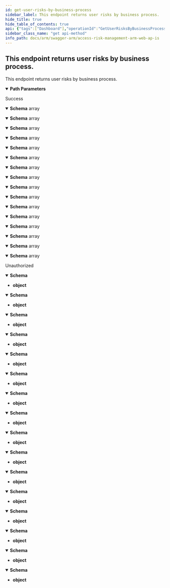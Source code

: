 ```yaml
---
id: get-user-risks-by-business-process
sidebar_label: This endpoint returns user risks by business process.
hide_title: true
hide_table_of_contents: true
api: {"tags":["Dashboard"],"operationId":"GetUserRisksByBusinessProcess","parameters":[{"name":"jobId","in":"path","required":true,"schema":{"type":"integer","format":"int32","minimum":1,"maximum":2147483647}}],"responses":{"200":{"description":"Success","content":{"application/json;odata.metadata=minimal;odata.streaming=true":{"schema":{"uniqueItems":false,"type":"array","items":{"description":"Represents a business process risk rating.","type":"object","properties":{"riskRating":{"enum":["informational","low","medium","high","critical"],"type":"string"},"name":{"description":"Represents the name of the business process.","type":"string"},"executionLevel":{"enum":["none","notExecuted","partiallyExecuted","fullyExecuted","sensitiveAccess"],"type":"string"},"mitigated":{"description":"Represents whether the risk has been mitigated or not.","type":"boolean"},"utilization":{"enum":["stad","cdpos"],"type":"string"},"value":{"format":"int32","description":"Represents the risk value.","type":"integer"}}}}},"application/json;odata.metadata=minimal;odata.streaming=false":{"schema":{"uniqueItems":false,"type":"array","items":{"description":"Represents a business process risk rating.","type":"object","properties":{"riskRating":{"enum":["informational","low","medium","high","critical"],"type":"string"},"name":{"description":"Represents the name of the business process.","type":"string"},"executionLevel":{"enum":["none","notExecuted","partiallyExecuted","fullyExecuted","sensitiveAccess"],"type":"string"},"mitigated":{"description":"Represents whether the risk has been mitigated or not.","type":"boolean"},"utilization":{"enum":["stad","cdpos"],"type":"string"},"value":{"format":"int32","description":"Represents the risk value.","type":"integer"}}}}},"application/json;odata.metadata=minimal":{"schema":{"uniqueItems":false,"type":"array","items":{"description":"Represents a business process risk rating.","type":"object","properties":{"riskRating":{"enum":["informational","low","medium","high","critical"],"type":"string"},"name":{"description":"Represents the name of the business process.","type":"string"},"executionLevel":{"enum":["none","notExecuted","partiallyExecuted","fullyExecuted","sensitiveAccess"],"type":"string"},"mitigated":{"description":"Represents whether the risk has been mitigated or not.","type":"boolean"},"utilization":{"enum":["stad","cdpos"],"type":"string"},"value":{"format":"int32","description":"Represents the risk value.","type":"integer"}}}}},"application/json;odata.metadata=full;odata.streaming=true":{"schema":{"uniqueItems":false,"type":"array","items":{"description":"Represents a business process risk rating.","type":"object","properties":{"riskRating":{"enum":["informational","low","medium","high","critical"],"type":"string"},"name":{"description":"Represents the name of the business process.","type":"string"},"executionLevel":{"enum":["none","notExecuted","partiallyExecuted","fullyExecuted","sensitiveAccess"],"type":"string"},"mitigated":{"description":"Represents whether the risk has been mitigated or not.","type":"boolean"},"utilization":{"enum":["stad","cdpos"],"type":"string"},"value":{"format":"int32","description":"Represents the risk value.","type":"integer"}}}}},"application/json;odata.metadata=full;odata.streaming=false":{"schema":{"uniqueItems":false,"type":"array","items":{"description":"Represents a business process risk rating.","type":"object","properties":{"riskRating":{"enum":["informational","low","medium","high","critical"],"type":"string"},"name":{"description":"Represents the name of the business process.","type":"string"},"executionLevel":{"enum":["none","notExecuted","partiallyExecuted","fullyExecuted","sensitiveAccess"],"type":"string"},"mitigated":{"description":"Represents whether the risk has been mitigated or not.","type":"boolean"},"utilization":{"enum":["stad","cdpos"],"type":"string"},"value":{"format":"int32","description":"Represents the risk value.","type":"integer"}}}}},"application/json;odata.metadata=full":{"schema":{"uniqueItems":false,"type":"array","items":{"description":"Represents a business process risk rating.","type":"object","properties":{"riskRating":{"enum":["informational","low","medium","high","critical"],"type":"string"},"name":{"description":"Represents the name of the business process.","type":"string"},"executionLevel":{"enum":["none","notExecuted","partiallyExecuted","fullyExecuted","sensitiveAccess"],"type":"string"},"mitigated":{"description":"Represents whether the risk has been mitigated or not.","type":"boolean"},"utilization":{"enum":["stad","cdpos"],"type":"string"},"value":{"format":"int32","description":"Represents the risk value.","type":"integer"}}}}},"application/json;odata.metadata=none;odata.streaming=true":{"schema":{"uniqueItems":false,"type":"array","items":{"description":"Represents a business process risk rating.","type":"object","properties":{"riskRating":{"enum":["informational","low","medium","high","critical"],"type":"string"},"name":{"description":"Represents the name of the business process.","type":"string"},"executionLevel":{"enum":["none","notExecuted","partiallyExecuted","fullyExecuted","sensitiveAccess"],"type":"string"},"mitigated":{"description":"Represents whether the risk has been mitigated or not.","type":"boolean"},"utilization":{"enum":["stad","cdpos"],"type":"string"},"value":{"format":"int32","description":"Represents the risk value.","type":"integer"}}}}},"application/json;odata.metadata=none;odata.streaming=false":{"schema":{"uniqueItems":false,"type":"array","items":{"description":"Represents a business process risk rating.","type":"object","properties":{"riskRating":{"enum":["informational","low","medium","high","critical"],"type":"string"},"name":{"description":"Represents the name of the business process.","type":"string"},"executionLevel":{"enum":["none","notExecuted","partiallyExecuted","fullyExecuted","sensitiveAccess"],"type":"string"},"mitigated":{"description":"Represents whether the risk has been mitigated or not.","type":"boolean"},"utilization":{"enum":["stad","cdpos"],"type":"string"},"value":{"format":"int32","description":"Represents the risk value.","type":"integer"}}}}},"application/json;odata.metadata=none":{"schema":{"uniqueItems":false,"type":"array","items":{"description":"Represents a business process risk rating.","type":"object","properties":{"riskRating":{"enum":["informational","low","medium","high","critical"],"type":"string"},"name":{"description":"Represents the name of the business process.","type":"string"},"executionLevel":{"enum":["none","notExecuted","partiallyExecuted","fullyExecuted","sensitiveAccess"],"type":"string"},"mitigated":{"description":"Represents whether the risk has been mitigated or not.","type":"boolean"},"utilization":{"enum":["stad","cdpos"],"type":"string"},"value":{"format":"int32","description":"Represents the risk value.","type":"integer"}}}}},"application/json;odata.streaming=true":{"schema":{"uniqueItems":false,"type":"array","items":{"description":"Represents a business process risk rating.","type":"object","properties":{"riskRating":{"enum":["informational","low","medium","high","critical"],"type":"string"},"name":{"description":"Represents the name of the business process.","type":"string"},"executionLevel":{"enum":["none","notExecuted","partiallyExecuted","fullyExecuted","sensitiveAccess"],"type":"string"},"mitigated":{"description":"Represents whether the risk has been mitigated or not.","type":"boolean"},"utilization":{"enum":["stad","cdpos"],"type":"string"},"value":{"format":"int32","description":"Represents the risk value.","type":"integer"}}}}},"application/json;odata.streaming=false":{"schema":{"uniqueItems":false,"type":"array","items":{"description":"Represents a business process risk rating.","type":"object","properties":{"riskRating":{"enum":["informational","low","medium","high","critical"],"type":"string"},"name":{"description":"Represents the name of the business process.","type":"string"},"executionLevel":{"enum":["none","notExecuted","partiallyExecuted","fullyExecuted","sensitiveAccess"],"type":"string"},"mitigated":{"description":"Represents whether the risk has been mitigated or not.","type":"boolean"},"utilization":{"enum":["stad","cdpos"],"type":"string"},"value":{"format":"int32","description":"Represents the risk value.","type":"integer"}}}}},"application/json":{"schema":{"uniqueItems":false,"type":"array","items":{"description":"Represents a business process risk rating.","type":"object","properties":{"riskRating":{"enum":["informational","low","medium","high","critical"],"type":"string"},"name":{"description":"Represents the name of the business process.","type":"string"},"executionLevel":{"enum":["none","notExecuted","partiallyExecuted","fullyExecuted","sensitiveAccess"],"type":"string"},"mitigated":{"description":"Represents whether the risk has been mitigated or not.","type":"boolean"},"utilization":{"enum":["stad","cdpos"],"type":"string"},"value":{"format":"int32","description":"Represents the risk value.","type":"integer"}}}}},"application/xml":{"schema":{"uniqueItems":false,"type":"array","items":{"description":"Represents a business process risk rating.","type":"object","properties":{"riskRating":{"enum":["informational","low","medium","high","critical"],"type":"string"},"name":{"description":"Represents the name of the business process.","type":"string"},"executionLevel":{"enum":["none","notExecuted","partiallyExecuted","fullyExecuted","sensitiveAccess"],"type":"string"},"mitigated":{"description":"Represents whether the risk has been mitigated or not.","type":"boolean"},"utilization":{"enum":["stad","cdpos"],"type":"string"},"value":{"format":"int32","description":"Represents the risk value.","type":"integer"}}}}},"application/prs.odatatestxx-odata":{"schema":{"uniqueItems":false,"type":"array","items":{"description":"Represents a business process risk rating.","type":"object","properties":{"riskRating":{"enum":["informational","low","medium","high","critical"],"type":"string"},"name":{"description":"Represents the name of the business process.","type":"string"},"executionLevel":{"enum":["none","notExecuted","partiallyExecuted","fullyExecuted","sensitiveAccess"],"type":"string"},"mitigated":{"description":"Represents whether the risk has been mitigated or not.","type":"boolean"},"utilization":{"enum":["stad","cdpos"],"type":"string"},"value":{"format":"int32","description":"Represents the risk value.","type":"integer"}}}}},"text/plain":{"schema":{"uniqueItems":false,"type":"array","items":{"description":"Represents a business process risk rating.","type":"object","properties":{"riskRating":{"enum":["informational","low","medium","high","critical"],"type":"string"},"name":{"description":"Represents the name of the business process.","type":"string"},"executionLevel":{"enum":["none","notExecuted","partiallyExecuted","fullyExecuted","sensitiveAccess"],"type":"string"},"mitigated":{"description":"Represents whether the risk has been mitigated or not.","type":"boolean"},"utilization":{"enum":["stad","cdpos"],"type":"string"},"value":{"format":"int32","description":"Represents the risk value.","type":"integer"}}}}},"text/json":{"schema":{"uniqueItems":false,"type":"array","items":{"description":"Represents a business process risk rating.","type":"object","properties":{"riskRating":{"enum":["informational","low","medium","high","critical"],"type":"string"},"name":{"description":"Represents the name of the business process.","type":"string"},"executionLevel":{"enum":["none","notExecuted","partiallyExecuted","fullyExecuted","sensitiveAccess"],"type":"string"},"mitigated":{"description":"Represents whether the risk has been mitigated or not.","type":"boolean"},"utilization":{"enum":["stad","cdpos"],"type":"string"},"value":{"format":"int32","description":"Represents the risk value.","type":"integer"}}}}}}},"401":{"description":"Unauthorized","content":{"application/json;odata.metadata=minimal;odata.streaming=true":{"schema":{"type":"object"}},"application/json;odata.metadata=minimal;odata.streaming=false":{"schema":{"type":"object"}},"application/json;odata.metadata=minimal":{"schema":{"type":"object"}},"application/json;odata.metadata=full;odata.streaming=true":{"schema":{"type":"object"}},"application/json;odata.metadata=full;odata.streaming=false":{"schema":{"type":"object"}},"application/json;odata.metadata=full":{"schema":{"type":"object"}},"application/json;odata.metadata=none;odata.streaming=true":{"schema":{"type":"object"}},"application/json;odata.metadata=none;odata.streaming=false":{"schema":{"type":"object"}},"application/json;odata.metadata=none":{"schema":{"type":"object"}},"application/json;odata.streaming=true":{"schema":{"type":"object"}},"application/json;odata.streaming=false":{"schema":{"type":"object"}},"application/json":{"schema":{"type":"object"}},"application/xml":{"schema":{"type":"object"}},"application/prs.odatatestxx-odata":{"schema":{"type":"object"}},"text/plain":{"schema":{"type":"object"}},"text/json":{"schema":{"type":"object"}}}}},"description":"This endpoint returns user risks by business process.","method":"get","path":"/api/dashboard/userrisks/byprocess/{jobId}","info":{"version":"v1","title":"Access Risk Management ARM Web APIs"},"postman":{"name":"This endpoint returns user risks by business process.","description":{"type":"text/plain"},"url":{"path":["api","dashboard","userrisks","byprocess",":jobId"],"host":["{{baseUrl}}"],"query":[],"variable":[{"disabled":false,"description":{"content":"(Required) ","type":"text/plain"},"type":"any","value":"","key":"jobId"}]},"header":[{"key":"Accept","value":"application/json;odata.metadata=minimal;odata.streaming=true"}],"method":"GET"}}
sidebar_class_name: "get api-method"
info_path: docs/arm/swagger-arm/access-risk-management-arm-web-ap-is
---
```



## This endpoint returns user risks by business process.



This endpoint returns user risks by business process.

<details style={{"marginBottom":"1rem"}} data-collapsed={false} open={true}><summary style={{}}><strong>Path Parameters</strong></summary><div><ul><ParamsItem className={"paramsItem"} param={{"name":"jobId","in":"path","required":true,"schema":{"type":"integer","format":"int32","minimum":1,"maximum":2147483647}}}></ParamsItem></ul></div></details><div><ApiTabs><TabItem label={"200"} value={"200"}><div>

Success

</div><div><MimeTabs groupId={"mime-type"}><TabItem label={"application/json;odata.metadata=minimal;odata.streaming=true"} value={"application/json;odata.metadata=minimal;odata.streaming=true"}><SchemaTabs groupId={"schema-tabs"}><TabItem label={"Schema"} value={"Schema"}><details style={{}} data-collapsed={false} open={true}><summary style={{"textAlign":"left"}}><strong>Schema</strong><span style={{"opacity":"0.6"}}> array</span></summary><div style={{"textAlign":"left","marginLeft":"1rem"}}></div><ul style={{"marginLeft":"1rem"}}><SchemaItem collapsible={false} name={"riskRating"} required={false} schemaDescription={undefined} schemaName={"string"} qualifierMessage={"**Possible values:** [`informational`, `low`, `medium`, `high`, `critical`]"} defaultValue={undefined}></SchemaItem><SchemaItem collapsible={false} name={"name"} required={false} schemaDescription={"Represents the name of the business process."} schemaName={"string"} qualifierMessage={undefined} defaultValue={undefined}></SchemaItem><SchemaItem collapsible={false} name={"executionLevel"} required={false} schemaDescription={undefined} schemaName={"string"} qualifierMessage={"**Possible values:** [`none`, `notExecuted`, `partiallyExecuted`, `fullyExecuted`, `sensitiveAccess`]"} defaultValue={undefined}></SchemaItem><SchemaItem collapsible={false} name={"mitigated"} required={false} schemaDescription={"Represents whether the risk has been mitigated or not."} schemaName={"boolean"} qualifierMessage={undefined} defaultValue={undefined}></SchemaItem><SchemaItem collapsible={false} name={"utilization"} required={false} schemaDescription={undefined} schemaName={"string"} qualifierMessage={"**Possible values:** [`stad`, `cdpos`]"} defaultValue={undefined}></SchemaItem><SchemaItem collapsible={false} name={"value"} required={false} schemaDescription={"Represents the risk value."} schemaName={"int32"} qualifierMessage={undefined} defaultValue={undefined}></SchemaItem></ul></details></TabItem></SchemaTabs></TabItem><TabItem label={"application/json;odata.metadata=minimal;odata.streaming=false"} value={"application/json;odata.metadata=minimal;odata.streaming=false"}><SchemaTabs groupId={"schema-tabs"}><TabItem label={"Schema"} value={"Schema"}><details style={{}} data-collapsed={false} open={true}><summary style={{"textAlign":"left"}}><strong>Schema</strong><span style={{"opacity":"0.6"}}> array</span></summary><div style={{"textAlign":"left","marginLeft":"1rem"}}></div><ul style={{"marginLeft":"1rem"}}><SchemaItem collapsible={false} name={"riskRating"} required={false} schemaDescription={undefined} schemaName={"string"} qualifierMessage={"**Possible values:** [`informational`, `low`, `medium`, `high`, `critical`]"} defaultValue={undefined}></SchemaItem><SchemaItem collapsible={false} name={"name"} required={false} schemaDescription={"Represents the name of the business process."} schemaName={"string"} qualifierMessage={undefined} defaultValue={undefined}></SchemaItem><SchemaItem collapsible={false} name={"executionLevel"} required={false} schemaDescription={undefined} schemaName={"string"} qualifierMessage={"**Possible values:** [`none`, `notExecuted`, `partiallyExecuted`, `fullyExecuted`, `sensitiveAccess`]"} defaultValue={undefined}></SchemaItem><SchemaItem collapsible={false} name={"mitigated"} required={false} schemaDescription={"Represents whether the risk has been mitigated or not."} schemaName={"boolean"} qualifierMessage={undefined} defaultValue={undefined}></SchemaItem><SchemaItem collapsible={false} name={"utilization"} required={false} schemaDescription={undefined} schemaName={"string"} qualifierMessage={"**Possible values:** [`stad`, `cdpos`]"} defaultValue={undefined}></SchemaItem><SchemaItem collapsible={false} name={"value"} required={false} schemaDescription={"Represents the risk value."} schemaName={"int32"} qualifierMessage={undefined} defaultValue={undefined}></SchemaItem></ul></details></TabItem></SchemaTabs></TabItem><TabItem label={"application/json;odata.metadata=minimal"} value={"application/json;odata.metadata=minimal"}><SchemaTabs groupId={"schema-tabs"}><TabItem label={"Schema"} value={"Schema"}><details style={{}} data-collapsed={false} open={true}><summary style={{"textAlign":"left"}}><strong>Schema</strong><span style={{"opacity":"0.6"}}> array</span></summary><div style={{"textAlign":"left","marginLeft":"1rem"}}></div><ul style={{"marginLeft":"1rem"}}><SchemaItem collapsible={false} name={"riskRating"} required={false} schemaDescription={undefined} schemaName={"string"} qualifierMessage={"**Possible values:** [`informational`, `low`, `medium`, `high`, `critical`]"} defaultValue={undefined}></SchemaItem><SchemaItem collapsible={false} name={"name"} required={false} schemaDescription={"Represents the name of the business process."} schemaName={"string"} qualifierMessage={undefined} defaultValue={undefined}></SchemaItem><SchemaItem collapsible={false} name={"executionLevel"} required={false} schemaDescription={undefined} schemaName={"string"} qualifierMessage={"**Possible values:** [`none`, `notExecuted`, `partiallyExecuted`, `fullyExecuted`, `sensitiveAccess`]"} defaultValue={undefined}></SchemaItem><SchemaItem collapsible={false} name={"mitigated"} required={false} schemaDescription={"Represents whether the risk has been mitigated or not."} schemaName={"boolean"} qualifierMessage={undefined} defaultValue={undefined}></SchemaItem><SchemaItem collapsible={false} name={"utilization"} required={false} schemaDescription={undefined} schemaName={"string"} qualifierMessage={"**Possible values:** [`stad`, `cdpos`]"} defaultValue={undefined}></SchemaItem><SchemaItem collapsible={false} name={"value"} required={false} schemaDescription={"Represents the risk value."} schemaName={"int32"} qualifierMessage={undefined} defaultValue={undefined}></SchemaItem></ul></details></TabItem></SchemaTabs></TabItem><TabItem label={"application/json;odata.metadata=full;odata.streaming=true"} value={"application/json;odata.metadata=full;odata.streaming=true"}><SchemaTabs groupId={"schema-tabs"}><TabItem label={"Schema"} value={"Schema"}><details style={{}} data-collapsed={false} open={true}><summary style={{"textAlign":"left"}}><strong>Schema</strong><span style={{"opacity":"0.6"}}> array</span></summary><div style={{"textAlign":"left","marginLeft":"1rem"}}></div><ul style={{"marginLeft":"1rem"}}><SchemaItem collapsible={false} name={"riskRating"} required={false} schemaDescription={undefined} schemaName={"string"} qualifierMessage={"**Possible values:** [`informational`, `low`, `medium`, `high`, `critical`]"} defaultValue={undefined}></SchemaItem><SchemaItem collapsible={false} name={"name"} required={false} schemaDescription={"Represents the name of the business process."} schemaName={"string"} qualifierMessage={undefined} defaultValue={undefined}></SchemaItem><SchemaItem collapsible={false} name={"executionLevel"} required={false} schemaDescription={undefined} schemaName={"string"} qualifierMessage={"**Possible values:** [`none`, `notExecuted`, `partiallyExecuted`, `fullyExecuted`, `sensitiveAccess`]"} defaultValue={undefined}></SchemaItem><SchemaItem collapsible={false} name={"mitigated"} required={false} schemaDescription={"Represents whether the risk has been mitigated or not."} schemaName={"boolean"} qualifierMessage={undefined} defaultValue={undefined}></SchemaItem><SchemaItem collapsible={false} name={"utilization"} required={false} schemaDescription={undefined} schemaName={"string"} qualifierMessage={"**Possible values:** [`stad`, `cdpos`]"} defaultValue={undefined}></SchemaItem><SchemaItem collapsible={false} name={"value"} required={false} schemaDescription={"Represents the risk value."} schemaName={"int32"} qualifierMessage={undefined} defaultValue={undefined}></SchemaItem></ul></details></TabItem></SchemaTabs></TabItem><TabItem label={"application/json;odata.metadata=full;odata.streaming=false"} value={"application/json;odata.metadata=full;odata.streaming=false"}><SchemaTabs groupId={"schema-tabs"}><TabItem label={"Schema"} value={"Schema"}><details style={{}} data-collapsed={false} open={true}><summary style={{"textAlign":"left"}}><strong>Schema</strong><span style={{"opacity":"0.6"}}> array</span></summary><div style={{"textAlign":"left","marginLeft":"1rem"}}></div><ul style={{"marginLeft":"1rem"}}><SchemaItem collapsible={false} name={"riskRating"} required={false} schemaDescription={undefined} schemaName={"string"} qualifierMessage={"**Possible values:** [`informational`, `low`, `medium`, `high`, `critical`]"} defaultValue={undefined}></SchemaItem><SchemaItem collapsible={false} name={"name"} required={false} schemaDescription={"Represents the name of the business process."} schemaName={"string"} qualifierMessage={undefined} defaultValue={undefined}></SchemaItem><SchemaItem collapsible={false} name={"executionLevel"} required={false} schemaDescription={undefined} schemaName={"string"} qualifierMessage={"**Possible values:** [`none`, `notExecuted`, `partiallyExecuted`, `fullyExecuted`, `sensitiveAccess`]"} defaultValue={undefined}></SchemaItem><SchemaItem collapsible={false} name={"mitigated"} required={false} schemaDescription={"Represents whether the risk has been mitigated or not."} schemaName={"boolean"} qualifierMessage={undefined} defaultValue={undefined}></SchemaItem><SchemaItem collapsible={false} name={"utilization"} required={false} schemaDescription={undefined} schemaName={"string"} qualifierMessage={"**Possible values:** [`stad`, `cdpos`]"} defaultValue={undefined}></SchemaItem><SchemaItem collapsible={false} name={"value"} required={false} schemaDescription={"Represents the risk value."} schemaName={"int32"} qualifierMessage={undefined} defaultValue={undefined}></SchemaItem></ul></details></TabItem></SchemaTabs></TabItem><TabItem label={"application/json;odata.metadata=full"} value={"application/json;odata.metadata=full"}><SchemaTabs groupId={"schema-tabs"}><TabItem label={"Schema"} value={"Schema"}><details style={{}} data-collapsed={false} open={true}><summary style={{"textAlign":"left"}}><strong>Schema</strong><span style={{"opacity":"0.6"}}> array</span></summary><div style={{"textAlign":"left","marginLeft":"1rem"}}></div><ul style={{"marginLeft":"1rem"}}><SchemaItem collapsible={false} name={"riskRating"} required={false} schemaDescription={undefined} schemaName={"string"} qualifierMessage={"**Possible values:** [`informational`, `low`, `medium`, `high`, `critical`]"} defaultValue={undefined}></SchemaItem><SchemaItem collapsible={false} name={"name"} required={false} schemaDescription={"Represents the name of the business process."} schemaName={"string"} qualifierMessage={undefined} defaultValue={undefined}></SchemaItem><SchemaItem collapsible={false} name={"executionLevel"} required={false} schemaDescription={undefined} schemaName={"string"} qualifierMessage={"**Possible values:** [`none`, `notExecuted`, `partiallyExecuted`, `fullyExecuted`, `sensitiveAccess`]"} defaultValue={undefined}></SchemaItem><SchemaItem collapsible={false} name={"mitigated"} required={false} schemaDescription={"Represents whether the risk has been mitigated or not."} schemaName={"boolean"} qualifierMessage={undefined} defaultValue={undefined}></SchemaItem><SchemaItem collapsible={false} name={"utilization"} required={false} schemaDescription={undefined} schemaName={"string"} qualifierMessage={"**Possible values:** [`stad`, `cdpos`]"} defaultValue={undefined}></SchemaItem><SchemaItem collapsible={false} name={"value"} required={false} schemaDescription={"Represents the risk value."} schemaName={"int32"} qualifierMessage={undefined} defaultValue={undefined}></SchemaItem></ul></details></TabItem></SchemaTabs></TabItem><TabItem label={"application/json;odata.metadata=none;odata.streaming=true"} value={"application/json;odata.metadata=none;odata.streaming=true"}><SchemaTabs groupId={"schema-tabs"}><TabItem label={"Schema"} value={"Schema"}><details style={{}} data-collapsed={false} open={true}><summary style={{"textAlign":"left"}}><strong>Schema</strong><span style={{"opacity":"0.6"}}> array</span></summary><div style={{"textAlign":"left","marginLeft":"1rem"}}></div><ul style={{"marginLeft":"1rem"}}><SchemaItem collapsible={false} name={"riskRating"} required={false} schemaDescription={undefined} schemaName={"string"} qualifierMessage={"**Possible values:** [`informational`, `low`, `medium`, `high`, `critical`]"} defaultValue={undefined}></SchemaItem><SchemaItem collapsible={false} name={"name"} required={false} schemaDescription={"Represents the name of the business process."} schemaName={"string"} qualifierMessage={undefined} defaultValue={undefined}></SchemaItem><SchemaItem collapsible={false} name={"executionLevel"} required={false} schemaDescription={undefined} schemaName={"string"} qualifierMessage={"**Possible values:** [`none`, `notExecuted`, `partiallyExecuted`, `fullyExecuted`, `sensitiveAccess`]"} defaultValue={undefined}></SchemaItem><SchemaItem collapsible={false} name={"mitigated"} required={false} schemaDescription={"Represents whether the risk has been mitigated or not."} schemaName={"boolean"} qualifierMessage={undefined} defaultValue={undefined}></SchemaItem><SchemaItem collapsible={false} name={"utilization"} required={false} schemaDescription={undefined} schemaName={"string"} qualifierMessage={"**Possible values:** [`stad`, `cdpos`]"} defaultValue={undefined}></SchemaItem><SchemaItem collapsible={false} name={"value"} required={false} schemaDescription={"Represents the risk value."} schemaName={"int32"} qualifierMessage={undefined} defaultValue={undefined}></SchemaItem></ul></details></TabItem></SchemaTabs></TabItem><TabItem label={"application/json;odata.metadata=none;odata.streaming=false"} value={"application/json;odata.metadata=none;odata.streaming=false"}><SchemaTabs groupId={"schema-tabs"}><TabItem label={"Schema"} value={"Schema"}><details style={{}} data-collapsed={false} open={true}><summary style={{"textAlign":"left"}}><strong>Schema</strong><span style={{"opacity":"0.6"}}> array</span></summary><div style={{"textAlign":"left","marginLeft":"1rem"}}></div><ul style={{"marginLeft":"1rem"}}><SchemaItem collapsible={false} name={"riskRating"} required={false} schemaDescription={undefined} schemaName={"string"} qualifierMessage={"**Possible values:** [`informational`, `low`, `medium`, `high`, `critical`]"} defaultValue={undefined}></SchemaItem><SchemaItem collapsible={false} name={"name"} required={false} schemaDescription={"Represents the name of the business process."} schemaName={"string"} qualifierMessage={undefined} defaultValue={undefined}></SchemaItem><SchemaItem collapsible={false} name={"executionLevel"} required={false} schemaDescription={undefined} schemaName={"string"} qualifierMessage={"**Possible values:** [`none`, `notExecuted`, `partiallyExecuted`, `fullyExecuted`, `sensitiveAccess`]"} defaultValue={undefined}></SchemaItem><SchemaItem collapsible={false} name={"mitigated"} required={false} schemaDescription={"Represents whether the risk has been mitigated or not."} schemaName={"boolean"} qualifierMessage={undefined} defaultValue={undefined}></SchemaItem><SchemaItem collapsible={false} name={"utilization"} required={false} schemaDescription={undefined} schemaName={"string"} qualifierMessage={"**Possible values:** [`stad`, `cdpos`]"} defaultValue={undefined}></SchemaItem><SchemaItem collapsible={false} name={"value"} required={false} schemaDescription={"Represents the risk value."} schemaName={"int32"} qualifierMessage={undefined} defaultValue={undefined}></SchemaItem></ul></details></TabItem></SchemaTabs></TabItem><TabItem label={"application/json;odata.metadata=none"} value={"application/json;odata.metadata=none"}><SchemaTabs groupId={"schema-tabs"}><TabItem label={"Schema"} value={"Schema"}><details style={{}} data-collapsed={false} open={true}><summary style={{"textAlign":"left"}}><strong>Schema</strong><span style={{"opacity":"0.6"}}> array</span></summary><div style={{"textAlign":"left","marginLeft":"1rem"}}></div><ul style={{"marginLeft":"1rem"}}><SchemaItem collapsible={false} name={"riskRating"} required={false} schemaDescription={undefined} schemaName={"string"} qualifierMessage={"**Possible values:** [`informational`, `low`, `medium`, `high`, `critical`]"} defaultValue={undefined}></SchemaItem><SchemaItem collapsible={false} name={"name"} required={false} schemaDescription={"Represents the name of the business process."} schemaName={"string"} qualifierMessage={undefined} defaultValue={undefined}></SchemaItem><SchemaItem collapsible={false} name={"executionLevel"} required={false} schemaDescription={undefined} schemaName={"string"} qualifierMessage={"**Possible values:** [`none`, `notExecuted`, `partiallyExecuted`, `fullyExecuted`, `sensitiveAccess`]"} defaultValue={undefined}></SchemaItem><SchemaItem collapsible={false} name={"mitigated"} required={false} schemaDescription={"Represents whether the risk has been mitigated or not."} schemaName={"boolean"} qualifierMessage={undefined} defaultValue={undefined}></SchemaItem><SchemaItem collapsible={false} name={"utilization"} required={false} schemaDescription={undefined} schemaName={"string"} qualifierMessage={"**Possible values:** [`stad`, `cdpos`]"} defaultValue={undefined}></SchemaItem><SchemaItem collapsible={false} name={"value"} required={false} schemaDescription={"Represents the risk value."} schemaName={"int32"} qualifierMessage={undefined} defaultValue={undefined}></SchemaItem></ul></details></TabItem></SchemaTabs></TabItem><TabItem label={"application/json;odata.streaming=true"} value={"application/json;odata.streaming=true"}><SchemaTabs groupId={"schema-tabs"}><TabItem label={"Schema"} value={"Schema"}><details style={{}} data-collapsed={false} open={true}><summary style={{"textAlign":"left"}}><strong>Schema</strong><span style={{"opacity":"0.6"}}> array</span></summary><div style={{"textAlign":"left","marginLeft":"1rem"}}></div><ul style={{"marginLeft":"1rem"}}><SchemaItem collapsible={false} name={"riskRating"} required={false} schemaDescription={undefined} schemaName={"string"} qualifierMessage={"**Possible values:** [`informational`, `low`, `medium`, `high`, `critical`]"} defaultValue={undefined}></SchemaItem><SchemaItem collapsible={false} name={"name"} required={false} schemaDescription={"Represents the name of the business process."} schemaName={"string"} qualifierMessage={undefined} defaultValue={undefined}></SchemaItem><SchemaItem collapsible={false} name={"executionLevel"} required={false} schemaDescription={undefined} schemaName={"string"} qualifierMessage={"**Possible values:** [`none`, `notExecuted`, `partiallyExecuted`, `fullyExecuted`, `sensitiveAccess`]"} defaultValue={undefined}></SchemaItem><SchemaItem collapsible={false} name={"mitigated"} required={false} schemaDescription={"Represents whether the risk has been mitigated or not."} schemaName={"boolean"} qualifierMessage={undefined} defaultValue={undefined}></SchemaItem><SchemaItem collapsible={false} name={"utilization"} required={false} schemaDescription={undefined} schemaName={"string"} qualifierMessage={"**Possible values:** [`stad`, `cdpos`]"} defaultValue={undefined}></SchemaItem><SchemaItem collapsible={false} name={"value"} required={false} schemaDescription={"Represents the risk value."} schemaName={"int32"} qualifierMessage={undefined} defaultValue={undefined}></SchemaItem></ul></details></TabItem></SchemaTabs></TabItem><TabItem label={"application/json;odata.streaming=false"} value={"application/json;odata.streaming=false"}><SchemaTabs groupId={"schema-tabs"}><TabItem label={"Schema"} value={"Schema"}><details style={{}} data-collapsed={false} open={true}><summary style={{"textAlign":"left"}}><strong>Schema</strong><span style={{"opacity":"0.6"}}> array</span></summary><div style={{"textAlign":"left","marginLeft":"1rem"}}></div><ul style={{"marginLeft":"1rem"}}><SchemaItem collapsible={false} name={"riskRating"} required={false} schemaDescription={undefined} schemaName={"string"} qualifierMessage={"**Possible values:** [`informational`, `low`, `medium`, `high`, `critical`]"} defaultValue={undefined}></SchemaItem><SchemaItem collapsible={false} name={"name"} required={false} schemaDescription={"Represents the name of the business process."} schemaName={"string"} qualifierMessage={undefined} defaultValue={undefined}></SchemaItem><SchemaItem collapsible={false} name={"executionLevel"} required={false} schemaDescription={undefined} schemaName={"string"} qualifierMessage={"**Possible values:** [`none`, `notExecuted`, `partiallyExecuted`, `fullyExecuted`, `sensitiveAccess`]"} defaultValue={undefined}></SchemaItem><SchemaItem collapsible={false} name={"mitigated"} required={false} schemaDescription={"Represents whether the risk has been mitigated or not."} schemaName={"boolean"} qualifierMessage={undefined} defaultValue={undefined}></SchemaItem><SchemaItem collapsible={false} name={"utilization"} required={false} schemaDescription={undefined} schemaName={"string"} qualifierMessage={"**Possible values:** [`stad`, `cdpos`]"} defaultValue={undefined}></SchemaItem><SchemaItem collapsible={false} name={"value"} required={false} schemaDescription={"Represents the risk value."} schemaName={"int32"} qualifierMessage={undefined} defaultValue={undefined}></SchemaItem></ul></details></TabItem></SchemaTabs></TabItem><TabItem label={"application/json"} value={"application/json"}><SchemaTabs groupId={"schema-tabs"}><TabItem label={"Schema"} value={"Schema"}><details style={{}} data-collapsed={false} open={true}><summary style={{"textAlign":"left"}}><strong>Schema</strong><span style={{"opacity":"0.6"}}> array</span></summary><div style={{"textAlign":"left","marginLeft":"1rem"}}></div><ul style={{"marginLeft":"1rem"}}><SchemaItem collapsible={false} name={"riskRating"} required={false} schemaDescription={undefined} schemaName={"string"} qualifierMessage={"**Possible values:** [`informational`, `low`, `medium`, `high`, `critical`]"} defaultValue={undefined}></SchemaItem><SchemaItem collapsible={false} name={"name"} required={false} schemaDescription={"Represents the name of the business process."} schemaName={"string"} qualifierMessage={undefined} defaultValue={undefined}></SchemaItem><SchemaItem collapsible={false} name={"executionLevel"} required={false} schemaDescription={undefined} schemaName={"string"} qualifierMessage={"**Possible values:** [`none`, `notExecuted`, `partiallyExecuted`, `fullyExecuted`, `sensitiveAccess`]"} defaultValue={undefined}></SchemaItem><SchemaItem collapsible={false} name={"mitigated"} required={false} schemaDescription={"Represents whether the risk has been mitigated or not."} schemaName={"boolean"} qualifierMessage={undefined} defaultValue={undefined}></SchemaItem><SchemaItem collapsible={false} name={"utilization"} required={false} schemaDescription={undefined} schemaName={"string"} qualifierMessage={"**Possible values:** [`stad`, `cdpos`]"} defaultValue={undefined}></SchemaItem><SchemaItem collapsible={false} name={"value"} required={false} schemaDescription={"Represents the risk value."} schemaName={"int32"} qualifierMessage={undefined} defaultValue={undefined}></SchemaItem></ul></details></TabItem></SchemaTabs></TabItem><TabItem label={"application/xml"} value={"application/xml"}><SchemaTabs groupId={"schema-tabs"}><TabItem label={"Schema"} value={"Schema"}><details style={{}} data-collapsed={false} open={true}><summary style={{"textAlign":"left"}}><strong>Schema</strong><span style={{"opacity":"0.6"}}> array</span></summary><div style={{"textAlign":"left","marginLeft":"1rem"}}></div><ul style={{"marginLeft":"1rem"}}><SchemaItem collapsible={false} name={"riskRating"} required={false} schemaDescription={undefined} schemaName={"string"} qualifierMessage={"**Possible values:** [`informational`, `low`, `medium`, `high`, `critical`]"} defaultValue={undefined}></SchemaItem><SchemaItem collapsible={false} name={"name"} required={false} schemaDescription={"Represents the name of the business process."} schemaName={"string"} qualifierMessage={undefined} defaultValue={undefined}></SchemaItem><SchemaItem collapsible={false} name={"executionLevel"} required={false} schemaDescription={undefined} schemaName={"string"} qualifierMessage={"**Possible values:** [`none`, `notExecuted`, `partiallyExecuted`, `fullyExecuted`, `sensitiveAccess`]"} defaultValue={undefined}></SchemaItem><SchemaItem collapsible={false} name={"mitigated"} required={false} schemaDescription={"Represents whether the risk has been mitigated or not."} schemaName={"boolean"} qualifierMessage={undefined} defaultValue={undefined}></SchemaItem><SchemaItem collapsible={false} name={"utilization"} required={false} schemaDescription={undefined} schemaName={"string"} qualifierMessage={"**Possible values:** [`stad`, `cdpos`]"} defaultValue={undefined}></SchemaItem><SchemaItem collapsible={false} name={"value"} required={false} schemaDescription={"Represents the risk value."} schemaName={"int32"} qualifierMessage={undefined} defaultValue={undefined}></SchemaItem></ul></details></TabItem></SchemaTabs></TabItem><TabItem label={"application/prs.odatatestxx-odata"} value={"application/prs.odatatestxx-odata"}><SchemaTabs groupId={"schema-tabs"}><TabItem label={"Schema"} value={"Schema"}><details style={{}} data-collapsed={false} open={true}><summary style={{"textAlign":"left"}}><strong>Schema</strong><span style={{"opacity":"0.6"}}> array</span></summary><div style={{"textAlign":"left","marginLeft":"1rem"}}></div><ul style={{"marginLeft":"1rem"}}><SchemaItem collapsible={false} name={"riskRating"} required={false} schemaDescription={undefined} schemaName={"string"} qualifierMessage={"**Possible values:** [`informational`, `low`, `medium`, `high`, `critical`]"} defaultValue={undefined}></SchemaItem><SchemaItem collapsible={false} name={"name"} required={false} schemaDescription={"Represents the name of the business process."} schemaName={"string"} qualifierMessage={undefined} defaultValue={undefined}></SchemaItem><SchemaItem collapsible={false} name={"executionLevel"} required={false} schemaDescription={undefined} schemaName={"string"} qualifierMessage={"**Possible values:** [`none`, `notExecuted`, `partiallyExecuted`, `fullyExecuted`, `sensitiveAccess`]"} defaultValue={undefined}></SchemaItem><SchemaItem collapsible={false} name={"mitigated"} required={false} schemaDescription={"Represents whether the risk has been mitigated or not."} schemaName={"boolean"} qualifierMessage={undefined} defaultValue={undefined}></SchemaItem><SchemaItem collapsible={false} name={"utilization"} required={false} schemaDescription={undefined} schemaName={"string"} qualifierMessage={"**Possible values:** [`stad`, `cdpos`]"} defaultValue={undefined}></SchemaItem><SchemaItem collapsible={false} name={"value"} required={false} schemaDescription={"Represents the risk value."} schemaName={"int32"} qualifierMessage={undefined} defaultValue={undefined}></SchemaItem></ul></details></TabItem></SchemaTabs></TabItem><TabItem label={"text/plain"} value={"text/plain"}><SchemaTabs groupId={"schema-tabs"}><TabItem label={"Schema"} value={"Schema"}><details style={{}} data-collapsed={false} open={true}><summary style={{"textAlign":"left"}}><strong>Schema</strong><span style={{"opacity":"0.6"}}> array</span></summary><div style={{"textAlign":"left","marginLeft":"1rem"}}></div><ul style={{"marginLeft":"1rem"}}><SchemaItem collapsible={false} name={"riskRating"} required={false} schemaDescription={undefined} schemaName={"string"} qualifierMessage={"**Possible values:** [`informational`, `low`, `medium`, `high`, `critical`]"} defaultValue={undefined}></SchemaItem><SchemaItem collapsible={false} name={"name"} required={false} schemaDescription={"Represents the name of the business process."} schemaName={"string"} qualifierMessage={undefined} defaultValue={undefined}></SchemaItem><SchemaItem collapsible={false} name={"executionLevel"} required={false} schemaDescription={undefined} schemaName={"string"} qualifierMessage={"**Possible values:** [`none`, `notExecuted`, `partiallyExecuted`, `fullyExecuted`, `sensitiveAccess`]"} defaultValue={undefined}></SchemaItem><SchemaItem collapsible={false} name={"mitigated"} required={false} schemaDescription={"Represents whether the risk has been mitigated or not."} schemaName={"boolean"} qualifierMessage={undefined} defaultValue={undefined}></SchemaItem><SchemaItem collapsible={false} name={"utilization"} required={false} schemaDescription={undefined} schemaName={"string"} qualifierMessage={"**Possible values:** [`stad`, `cdpos`]"} defaultValue={undefined}></SchemaItem><SchemaItem collapsible={false} name={"value"} required={false} schemaDescription={"Represents the risk value."} schemaName={"int32"} qualifierMessage={undefined} defaultValue={undefined}></SchemaItem></ul></details></TabItem></SchemaTabs></TabItem><TabItem label={"text/json"} value={"text/json"}><SchemaTabs groupId={"schema-tabs"}><TabItem label={"Schema"} value={"Schema"}><details style={{}} data-collapsed={false} open={true}><summary style={{"textAlign":"left"}}><strong>Schema</strong><span style={{"opacity":"0.6"}}> array</span></summary><div style={{"textAlign":"left","marginLeft":"1rem"}}></div><ul style={{"marginLeft":"1rem"}}><SchemaItem collapsible={false} name={"riskRating"} required={false} schemaDescription={undefined} schemaName={"string"} qualifierMessage={"**Possible values:** [`informational`, `low`, `medium`, `high`, `critical`]"} defaultValue={undefined}></SchemaItem><SchemaItem collapsible={false} name={"name"} required={false} schemaDescription={"Represents the name of the business process."} schemaName={"string"} qualifierMessage={undefined} defaultValue={undefined}></SchemaItem><SchemaItem collapsible={false} name={"executionLevel"} required={false} schemaDescription={undefined} schemaName={"string"} qualifierMessage={"**Possible values:** [`none`, `notExecuted`, `partiallyExecuted`, `fullyExecuted`, `sensitiveAccess`]"} defaultValue={undefined}></SchemaItem><SchemaItem collapsible={false} name={"mitigated"} required={false} schemaDescription={"Represents whether the risk has been mitigated or not."} schemaName={"boolean"} qualifierMessage={undefined} defaultValue={undefined}></SchemaItem><SchemaItem collapsible={false} name={"utilization"} required={false} schemaDescription={undefined} schemaName={"string"} qualifierMessage={"**Possible values:** [`stad`, `cdpos`]"} defaultValue={undefined}></SchemaItem><SchemaItem collapsible={false} name={"value"} required={false} schemaDescription={"Represents the risk value."} schemaName={"int32"} qualifierMessage={undefined} defaultValue={undefined}></SchemaItem></ul></details></TabItem></SchemaTabs></TabItem></MimeTabs></div></TabItem><TabItem label={"401"} value={"401"}><div>

Unauthorized

</div><div><MimeTabs groupId={"mime-type"}><TabItem label={"application/json;odata.metadata=minimal;odata.streaming=true"} value={"application/json;odata.metadata=minimal;odata.streaming=true"}><SchemaTabs groupId={"schema-tabs"}><TabItem label={"Schema"} value={"Schema"}><details style={{}} data-collapsed={false} open={true}><summary style={{"textAlign":"left"}}><strong>Schema</strong></summary><div style={{"textAlign":"left","marginLeft":"1rem"}}></div><ul style={{"marginLeft":"1rem"}}><li><div><strong>object</strong></div></li></ul></details></TabItem></SchemaTabs></TabItem><TabItem label={"application/json;odata.metadata=minimal;odata.streaming=false"} value={"application/json;odata.metadata=minimal;odata.streaming=false"}><SchemaTabs groupId={"schema-tabs"}><TabItem label={"Schema"} value={"Schema"}><details style={{}} data-collapsed={false} open={true}><summary style={{"textAlign":"left"}}><strong>Schema</strong></summary><div style={{"textAlign":"left","marginLeft":"1rem"}}></div><ul style={{"marginLeft":"1rem"}}><li><div><strong>object</strong></div></li></ul></details></TabItem></SchemaTabs></TabItem><TabItem label={"application/json;odata.metadata=minimal"} value={"application/json;odata.metadata=minimal"}><SchemaTabs groupId={"schema-tabs"}><TabItem label={"Schema"} value={"Schema"}><details style={{}} data-collapsed={false} open={true}><summary style={{"textAlign":"left"}}><strong>Schema</strong></summary><div style={{"textAlign":"left","marginLeft":"1rem"}}></div><ul style={{"marginLeft":"1rem"}}><li><div><strong>object</strong></div></li></ul></details></TabItem></SchemaTabs></TabItem><TabItem label={"application/json;odata.metadata=full;odata.streaming=true"} value={"application/json;odata.metadata=full;odata.streaming=true"}><SchemaTabs groupId={"schema-tabs"}><TabItem label={"Schema"} value={"Schema"}><details style={{}} data-collapsed={false} open={true}><summary style={{"textAlign":"left"}}><strong>Schema</strong></summary><div style={{"textAlign":"left","marginLeft":"1rem"}}></div><ul style={{"marginLeft":"1rem"}}><li><div><strong>object</strong></div></li></ul></details></TabItem></SchemaTabs></TabItem><TabItem label={"application/json;odata.metadata=full;odata.streaming=false"} value={"application/json;odata.metadata=full;odata.streaming=false"}><SchemaTabs groupId={"schema-tabs"}><TabItem label={"Schema"} value={"Schema"}><details style={{}} data-collapsed={false} open={true}><summary style={{"textAlign":"left"}}><strong>Schema</strong></summary><div style={{"textAlign":"left","marginLeft":"1rem"}}></div><ul style={{"marginLeft":"1rem"}}><li><div><strong>object</strong></div></li></ul></details></TabItem></SchemaTabs></TabItem><TabItem label={"application/json;odata.metadata=full"} value={"application/json;odata.metadata=full"}><SchemaTabs groupId={"schema-tabs"}><TabItem label={"Schema"} value={"Schema"}><details style={{}} data-collapsed={false} open={true}><summary style={{"textAlign":"left"}}><strong>Schema</strong></summary><div style={{"textAlign":"left","marginLeft":"1rem"}}></div><ul style={{"marginLeft":"1rem"}}><li><div><strong>object</strong></div></li></ul></details></TabItem></SchemaTabs></TabItem><TabItem label={"application/json;odata.metadata=none;odata.streaming=true"} value={"application/json;odata.metadata=none;odata.streaming=true"}><SchemaTabs groupId={"schema-tabs"}><TabItem label={"Schema"} value={"Schema"}><details style={{}} data-collapsed={false} open={true}><summary style={{"textAlign":"left"}}><strong>Schema</strong></summary><div style={{"textAlign":"left","marginLeft":"1rem"}}></div><ul style={{"marginLeft":"1rem"}}><li><div><strong>object</strong></div></li></ul></details></TabItem></SchemaTabs></TabItem><TabItem label={"application/json;odata.metadata=none;odata.streaming=false"} value={"application/json;odata.metadata=none;odata.streaming=false"}><SchemaTabs groupId={"schema-tabs"}><TabItem label={"Schema"} value={"Schema"}><details style={{}} data-collapsed={false} open={true}><summary style={{"textAlign":"left"}}><strong>Schema</strong></summary><div style={{"textAlign":"left","marginLeft":"1rem"}}></div><ul style={{"marginLeft":"1rem"}}><li><div><strong>object</strong></div></li></ul></details></TabItem></SchemaTabs></TabItem><TabItem label={"application/json;odata.metadata=none"} value={"application/json;odata.metadata=none"}><SchemaTabs groupId={"schema-tabs"}><TabItem label={"Schema"} value={"Schema"}><details style={{}} data-collapsed={false} open={true}><summary style={{"textAlign":"left"}}><strong>Schema</strong></summary><div style={{"textAlign":"left","marginLeft":"1rem"}}></div><ul style={{"marginLeft":"1rem"}}><li><div><strong>object</strong></div></li></ul></details></TabItem></SchemaTabs></TabItem><TabItem label={"application/json;odata.streaming=true"} value={"application/json;odata.streaming=true"}><SchemaTabs groupId={"schema-tabs"}><TabItem label={"Schema"} value={"Schema"}><details style={{}} data-collapsed={false} open={true}><summary style={{"textAlign":"left"}}><strong>Schema</strong></summary><div style={{"textAlign":"left","marginLeft":"1rem"}}></div><ul style={{"marginLeft":"1rem"}}><li><div><strong>object</strong></div></li></ul></details></TabItem></SchemaTabs></TabItem><TabItem label={"application/json;odata.streaming=false"} value={"application/json;odata.streaming=false"}><SchemaTabs groupId={"schema-tabs"}><TabItem label={"Schema"} value={"Schema"}><details style={{}} data-collapsed={false} open={true}><summary style={{"textAlign":"left"}}><strong>Schema</strong></summary><div style={{"textAlign":"left","marginLeft":"1rem"}}></div><ul style={{"marginLeft":"1rem"}}><li><div><strong>object</strong></div></li></ul></details></TabItem></SchemaTabs></TabItem><TabItem label={"application/json"} value={"application/json"}><SchemaTabs groupId={"schema-tabs"}><TabItem label={"Schema"} value={"Schema"}><details style={{}} data-collapsed={false} open={true}><summary style={{"textAlign":"left"}}><strong>Schema</strong></summary><div style={{"textAlign":"left","marginLeft":"1rem"}}></div><ul style={{"marginLeft":"1rem"}}><li><div><strong>object</strong></div></li></ul></details></TabItem></SchemaTabs></TabItem><TabItem label={"application/xml"} value={"application/xml"}><SchemaTabs groupId={"schema-tabs"}><TabItem label={"Schema"} value={"Schema"}><details style={{}} data-collapsed={false} open={true}><summary style={{"textAlign":"left"}}><strong>Schema</strong></summary><div style={{"textAlign":"left","marginLeft":"1rem"}}></div><ul style={{"marginLeft":"1rem"}}><li><div><strong>object</strong></div></li></ul></details></TabItem></SchemaTabs></TabItem><TabItem label={"application/prs.odatatestxx-odata"} value={"application/prs.odatatestxx-odata"}><SchemaTabs groupId={"schema-tabs"}><TabItem label={"Schema"} value={"Schema"}><details style={{}} data-collapsed={false} open={true}><summary style={{"textAlign":"left"}}><strong>Schema</strong></summary><div style={{"textAlign":"left","marginLeft":"1rem"}}></div><ul style={{"marginLeft":"1rem"}}><li><div><strong>object</strong></div></li></ul></details></TabItem></SchemaTabs></TabItem><TabItem label={"text/plain"} value={"text/plain"}><SchemaTabs groupId={"schema-tabs"}><TabItem label={"Schema"} value={"Schema"}><details style={{}} data-collapsed={false} open={true}><summary style={{"textAlign":"left"}}><strong>Schema</strong></summary><div style={{"textAlign":"left","marginLeft":"1rem"}}></div><ul style={{"marginLeft":"1rem"}}><li><div><strong>object</strong></div></li></ul></details></TabItem></SchemaTabs></TabItem><TabItem label={"text/json"} value={"text/json"}><SchemaTabs groupId={"schema-tabs"}><TabItem label={"Schema"} value={"Schema"}><details style={{}} data-collapsed={false} open={true}><summary style={{"textAlign":"left"}}><strong>Schema</strong></summary><div style={{"textAlign":"left","marginLeft":"1rem"}}></div><ul style={{"marginLeft":"1rem"}}><li><div><strong>object</strong></div></li></ul></details></TabItem></SchemaTabs></TabItem></MimeTabs></div></TabItem></ApiTabs></div>
      